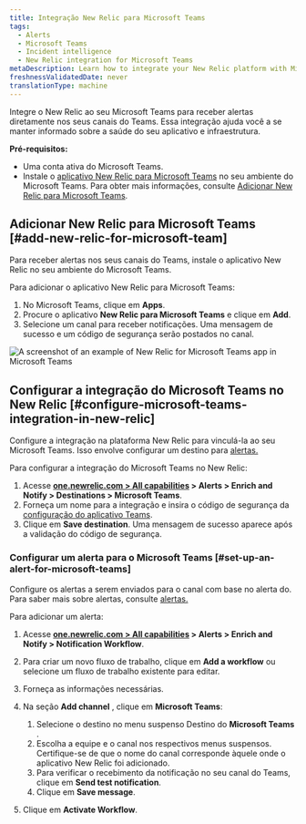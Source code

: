 ```yaml
---
title: Integração New Relic para Microsoft Teams
tags:
  - Alerts
  - Microsoft Teams
  - Incident intelligence
  - New Relic integration for Microsoft Teams
metaDescription: Learn how to integrate your New Relic platform with Microsoft Teams.
freshnessValidatedDate: never
translationType: machine
---
```


Integre o New Relic ao seu Microsoft Teams para receber alertas diretamente nos seus canais do Teams. Essa integração ajuda você a se manter informado sobre a saúde do seu aplicativo e infraestrutura.

**Pré-requisitos:**

* Uma conta ativa do Microsoft Teams.
* Instale o [aplicativo New Relic para Microsoft Teams](https://appsource.microsoft.com/en-us/product/Office365/WA200008155) no seu ambiente do Microsoft Teams. Para obter mais informações, consulte [Adicionar New Relic para Microsoft Teams](#add-new-relic-for-microsoft-teams).

## Adicionar New Relic para Microsoft Teams [#add-new-relic-for-microsoft-team]

Para receber alertas nos seus canais do Teams, instale o aplicativo New Relic no seu ambiente do Microsoft Teams.

Para adicionar o aplicativo New Relic para Microsoft Teams:

1. No Microsoft Teams, clique em **Apps**.
2. Procure o aplicativo **New Relic para Microsoft Teams** e clique em **Add**.
3. Selecione um canal para receber notificações. Uma mensagem de sucesso e um código de segurança serão postados no canal.

<img title="An example of New Relic for Microsoft Teams app in Microsoft Teams." alt="A screenshot of an example of New Relic for Microsoft Teams app in Microsoft Teams" src="/images/msteams-security-code.webp" />

## Configurar a integração do Microsoft Teams no New Relic [#configure-microsoft-teams-integration-in-new-relic]

Configure a integração na plataforma New Relic para vinculá-la ao seu Microsoft Teams. Isso envolve configurar um destino para [alertas.](/docs/alerts/overview/)

Para configurar a integração do Microsoft Teams no New Relic:

1. Acesse **[one.newrelic.com &gt; All capabilities](https://one.newrelic.com/all-capabilities) &gt; Alerts &gt; Enrich and Notify &gt; Destinations &gt; Microsoft Teams**.
2. Forneça um nome para a integração e insira o código de segurança da [configuração do aplicativo Teams](#add-new-relic-for-microsoft-teams).
3. Clique em **Save destination**. Uma mensagem de sucesso aparece após a validação do código de segurança.

### Configurar um alerta para o Microsoft Teams [#set-up-an-alert-for-microsoft-teams]

Configure os alertas a serem enviados para o canal com base no alerta do. Para saber mais sobre alertas, consulte [alertas.](/docs/alerts/overview/)

Para adicionar um alerta:

1. Acesse **[one.newrelic.com &gt; All capabilities](https://one.newrelic.com/all-capabilities) &gt; Alerts &gt; Enrich and Notify &gt; Notification Workflow**.

2. Para criar um novo fluxo de trabalho, clique em **Add a workflow** ou selecione um fluxo de trabalho existente para editar.

3. Forneça as informações necessárias.

4. Na seção **Add channel** , clique em **Microsoft Teams**:

   1. Selecione o destino no menu suspenso Destino do **Microsoft Teams** .
   2. Escolha a equipe e o canal nos respectivos menus suspensos. Certifique-se de que o nome do canal corresponde àquele onde o aplicativo New Relic foi adicionado.
   3. Para verificar o recebimento da notificação no seu canal do Teams, clique em **Send test notification**.
   4. Clique em **Save message**.

5. Clique em **Activate Workflow**.